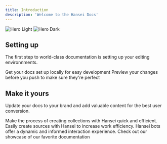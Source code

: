 ```yaml
---
title: Introduction
description: 'Welcome to the Hansei Docs'
---
```


<img
  className="block dark:hidden"
  src="/images/hero-light.svg"
  alt="Hero Light"
/>
<img
  className="hidden dark:block"
  src="/images/hero-dark.svg"
  alt="Hero Dark"
/>

## Setting up

The first step to world-class documentation is setting up your editing environnments.

<CardGroup cols={2}>
  <Card
    title="Edit Your Docs"
    icon="pen-to-square"
    href="https://mintlify.com/docs/quickstart"
  >
    Get your docs set up locally for easy development
  </Card>
  <Card
    title="Preview Changes"
    icon="image"
    href="https://mintlify.com/docs/development"
  >
    Preview your changes before you push to make sure they're perfect
  </Card>
</CardGroup>

## Make it yours

Update your docs to your brand and add valuable content for the best user conversion.

<CardGroup cols={2}>
  <Card
    title="Collections"
    icon="palette"
    href="https://mintlify.com/docs/settings/global"
  >
    Make the process of creating collections with Hansei quick and efficient.
  </Card>
  <Card
    title="Sources"
    icon="code"
    href="https://mintlify.com/docs/api-playground/openapi"
  >
    Easily create sources with Hansei to increase work efficiency.
  </Card>
  <Card
    title="Bots"
    icon="screwdriver-wrench"
    href="https://mintlify.com/docs/components/accordion"
  >
    Hansei bots offer a dynamic and informed interaction experience.
  </Card>
  <Card
    title="Get Inspiration"
    icon="stars"
    href="https://mintlify.com/showcase"
  >
    Check out our showcase of our favorite documentation
  </Card>
</CardGroup>
